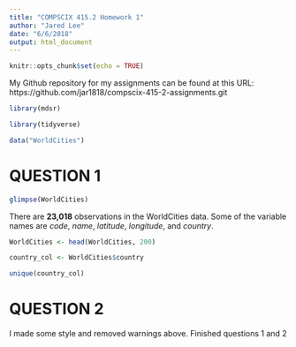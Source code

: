 ```yaml
---
title: "COMPSCIX 415.2 Homework 1"
author: "Jared Lee"
date: "6/6/2018"
output: html_document
---
```


```r
knitr::opts_chunk$set(echo = TRUE)
```

My Github repository for my assignments can be found at this URL: https://github.com/jar1818/compscix-415-2-assignments.git 

```r
library(mdsr)
```

```r
library(tidyverse)
```
  
```r
data("WorldCities")
```

# QUESTION 1
```r
glimpse(WorldCities)
```

There are **23,018** observations in the WorldCities data. Some of the variable names are *code*, *name*, *latitude*, *longitude*, and *country*.

```r
WorldCities <- head(WorldCities, 200)
```

```r
country_col <- WorldCities$country
```

```r
unique(country_col)
```

# QUESTION 2

I made some style and removed warnings above. 
Finished questions 1 and 2



